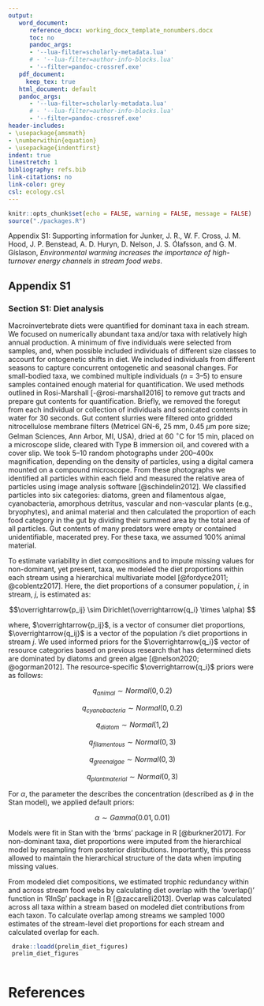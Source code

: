 ```yaml
---
output:
   word_document:
      reference_docx: working_docx_template_nonumbers.docx
      toc: no
      pandoc_args:
      - '--lua-filter=scholarly-metadata.lua'
      # - '--lua-filter=author-info-blocks.lua'
      - '--filter=pandoc-crossref.exe'
   pdf_document:
     keep_tex: true
   html_document: default
   pandoc_args:
      - '--lua-filter=scholarly-metadata.lua'
      # - '--lua-filter=author-info-blocks.lua'
      - '--filter=pandoc-crossref.exe'
header-includes:
- \usepackage{amsmath}
- \numberwithin{equation}
- \usepackage{indentfirst}
indent: true
linestretch: 1
bibliography: refs.bib
link-citations: no
link-color: grey
csl: ecology.csl
---
```


```r
knitr::opts_chunk$set(echo = FALSE, warning = FALSE, message = FALSE)
source("./packages.R")

```

Appendix S1: Supporting information for Junker, J. R., W. F. Cross, J. M. Hood, J. P. Benstead, A. D. Huryn, D. Nelson, J. S. Ólafsson, and G. M. Gíslason, *Environmental warming increases the importance of high-turnover energy channels in stream food webs*.

## Appendix S1

### Section S1: Diet analysis

Macroinvertebrate diets were quantified for dominant taxa in each stream. We focused on numerically abundant taxa and/or taxa with relatively
high annual production. A minimum of five individuals were selected from samples, and, when possible included individuals of different size classes to account for ontogenetic
shifts in diet. We included individuals from different seasons to capture concurrent ontogenetic and seasonal changes. For small-bodied taxa, we combined multiple individuals (*n*
= 3--5) to ensure samples contained enough material for quantification. We used methods outlined in Rosi-Marshall [-@rosi-marshall2016] to remove gut tracts and prepare gut contents for quantification. Briefly, we removed the foregut from each individual or collection of individuals and sonicated contents in water for 30 seconds. Gut content slurries were filtered onto gridded nitrocellulose membrane filters (Metricel GN-6, 25 mm, 0.45 $\mu$m pore size; Gelman Sciences, Ann Arbor, MI, USA), dried at 60 $^\circ$C for 15 min, placed on a microscope slide, cleared with Type B immersion oil, and covered with a cover slip. We took 5--10 random photographs under 200--400x magnification, depending on the density of particles, using a digital camera mounted on a compound microscope. From these photographs we identified all particles within each field and measured the relative area of particles using image analysis software [@schindelin2012]. We classified particles into six categories: diatoms, green and filamentous algae, cyanobacteria, amorphous detritus, vascular and non-vascular plants (e.g., bryophytes), and animal material and then calculated the proportion of each food category in the gut by dividing their summed area by the total area of all particles. Gut contents of many predators were empty or contained unidentifiable, macerated prey. For these taxa, we assumed 100% animal material.

To estimate variability in diet compositions and to impute missing values for non-dominant, yet present, taxa, we modeled the diet proportions within each stream using a hierarchical multivariate model [@fordyce2011; @coblentz2017]. Here, the diet proportions of a consumer population, *i*, in stream, *j*, is estimated as:

$$\overrightarrow{p_ij} \sim Dirichlet(\overrightarrow{q_i} \times  \alpha) $$ 

where, $\overrightarrow{p_ij}$, is
a vector of consumer diet proportions, $\overrightarrow{q_ij}$ is a vector of the population $i$'s diet proportions in stream $j$. We used informed priors for the $\overrightarrow{q_i}$ vector of resource categories based on previous research that has determined diets are dominated by diatoms and green algae [@nelson2020; @ogorman2012]. The resource-specific $\overrightarrow{q_i}$ priors were as follows:  

$$q_{animal} \sim Normal(0, 0.2)$$ 

$$q_{cyanobacteria} \sim Normal(0, 0.2)$$ 

$$q_{diatom} \sim Normal(1, 2)$$ 

$$q_{filamentous} \sim Normal(0, 3)$$ 

$$q_{green algae} \sim Normal(0, 3)$$ 

$$q_{plant material} \sim Normal(0, 3)$$ 

For $\alpha$, the parameter the describes the concentration (described as $\phi$ in the Stan model), we applied default priors:

$$\alpha \sim Gamma(0.01, 0.01)$$ 

Models were fit in Stan with the 'brms' package in R [@burkner2017]. For non-dominant taxa, diet proportions were imputed from the hierarchical model by resampling from posterior distributions. Importantly, this process allowed to maintain the hierarchical structure of the data when imputing missing values.

From modeled diet compositions, we estimated trophic redundancy within and across stream food webs by calculating diet overlap with the 'overlap()' function in 'RInSp' package in R [@zaccarelli2013]. Overlap was calculated across all taxa within a stream based on modeled diet contributions from each taxon. To calculate overlap among streams we sampled 1000 estimates of the stream-level diet proportions for each stream and calculated overlap for each. 

```r
 
 drake::loadd(prelim_diet_figures)
 prelim_diet_figures
 
```
 
# References
 